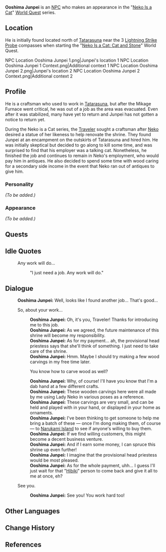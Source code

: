{{Meta
<!-- REMOVE THIS TEMPLATE AFTER ADDING MISSING INFO -->
|missing_NPC_profile  = yes
}}
{{Character Infobox
|type             = NPC
|image            = NPC Ooshima Junpei.png
|region           = Inazuma
|voiceEN          = [[imdb:nm1042068|Jon Allen]]<ref>Twitter: [https://twitter.com/kingjonallen/status/1453473475029463041 EN VA Self Announcement]</ref>
}}
'''Ooshima Junpei''' {{Lang|ja={{Rubi|大|おお|島|しま|純|じゆん|平|ぺい}}|ja_rm=Ooshima Jiyunpei}} is an [[NPC]] who makes an appearance in the "[[Neko Is a Cat]]" [[World Quest]] series.

==Location==
He is initially found located north of [[Tatarasuna]] near the 3 [[Lightning Strike Probe]] compasses when starting the "[[Neko Is a Cat: Cat and Stone]]" World Quest.
<gallery>
NPC Location Ooshima Junpei 1.png|Junpei's location 1
NPC Location Ooshima Junpei 1 Context.png|Additional context 1
NPC Location Ooshima Junpei 2.png|Junpei's location 2
NPC Location Ooshima Junpei 2 Context.png|Additional context 2
</gallery>

==Profile==
He is a craftsman who used to work in [[Tatarasuna]], but after the Mikage Furnace went critical, he was out of a job as the area was evacuated. Even after it was stabilized, many have yet to return and Junpei has not gotten a notice to return yet.

During the Neko is a Cat series, the [[Traveler]] sought a craftsman after [[Neko]] desired a statue of her likeness to help renovate the shrine. They found Junpei at an encampment on the outskirts of Tatarasuna and hired him. He was initially skeptical but decided to go along to kill some time, and was surprised to find that his employer was a talking cat. Nonetheless, he finished the job and continues to remain in Neko's employment, who would pay him in antiques. He also decided to spend some time with wood caring for a secondary side income in the event that Neko ran out of antiques to give him.

===Personality===
''(To be added.)''

===Appearance===
''(To be added.)''

==Quests==
{{Quests and Events}}

==Idle Quotes==
{{Dialogue start}}
: {{DIcon|Idle}} Any work will do...
:: {{A|VO Ooshima Junpei 01.ogg}} "I just need a job. Any work will do."
{{Dialogue end}}

==Dialogue==
{{Dialogue start}}
:'''Ooshima Junpei:''' Well, looks like I found another job... That's good...
:{{DIcon}} So, about your work...
::'''Ooshima Junpei:''' Oh, it's you, Traveler! Thanks for introducing me to this job.
::'''Ooshima Junpei:''' As we agreed, the future maintenance of this shrine will become my responsibility.
::'''Ooshima Junpei:''' As for my payment... ah, the provisional head priestess says that she'll think of something. I just need to take care of the shrine.
::'''Ooshima Junpei:''' Hmm. Maybe I should try making a few wood carvings in my free time later.
::{{DIcon}} You know how to carve wood as well?
::'''Ooshima Junpei:''' Why, of course! I'll have you know that I'm a dab hand at a few different crafts.
::'''Ooshima Junpei:''' These wooden carvings here were all made by me using Lady Neko in various poses as a reference.
::'''Ooshima Junpei:''' These carvings are very small, and can be held and played with in your hand, or displayed in your home as ornaments.
::'''Ooshima Junpei:''' I've been thinking to get someone to help me bring a batch of these &mdash; once I'm dong making them, of course &mdash; to [[Narukami Island]] to see if anyone's willing to buy them.
::'''Ooshima Junpei:''' If we find willing customers, this might become a decent business venture.
::'''Ooshima Junpei:''' And if I earn some money, I can spruce this shrine up even further!
::'''Ooshima Junpei:''' I imagine that the provisional head priestess would be most pleased.
::'''Ooshima Junpei:''' As for the whole payment, uhh... I guess I'll just wait for that "[[Hibiki]]" person to come back and give it all to me at once, eh?
:{{DIcon}} See you.
::'''Ooshima Junpei:''' See you! You work hard too!
{{Dialogue end}}

==Other Languages==
{{Other Languages
|default_hidden = 1
|en      = Ooshima Junpei
|zhs     = 大岛纯平
|zhs_rm  = Dàdǎo Chúnpíng
|zht     = 大島純平
|zht_rm  = Dàdǎo Chúnpíng
|ja      = {{Rubi|大|おお|島|しま|純|じゆん|平|ぺい}}
|ja_rm   = Ooshima Jiyunpei
|ko      = 오오시마 준페이
|ko_rm   = Oosima Junpei
|es      = Ooshima Junpei
|fr      = Ooshima Junpei
|ru      = Осима Дзюмпэй
|th      = Ooshima Junpei
|vi      = Ooshima Junpei
|de      = Ooshima Junpei
|id      = Ooshima Junpei
|pt      = Ooshima Junpei
|tr      = Ooshima Junpei
|it      = Ooshima Junpei
}}

==Change History==
{{Change History|2.1}}

==References==
{{Reflist}}